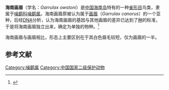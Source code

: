 {{speciesbox
| image = 
| status = 
| status_system = IUCN3.1
| status_ref = 
| genus = Garrulax
| species =owstoni 
| authority = Rothschild，1903
| synonyms = 
''Garrulax canorus owstoni''
}}
'''海南画眉'''（学名：''Garrulax owstoni''）是[[中国|中国]][[海南岛|海南岛]]特有的一种[[雀形目|雀形目]]鸟类，隶属于[[噪鹛科|噪鹛科]][[噪鹛属|噪鹛属]]。海南画眉原被认为属于[[画眉|画眉]]（''Garrulax canorus''）的一个亚种，后经[[DNA|DNA]]分析，认为海南画眉的基因与其他画眉的差异已达到了[[物种|种]]的标准，于是将海南画眉独立出来，确定为单独的物种。<ref>{{cite news |author1=不付 |title=海南画眉被确定为新物种 |url=http://www.greentimes.com/greentimepaper/html/2004-07/08/content_3063714.htm |accessdate=2021-03-24 |work=《中国绿色时报》 |date=2004年7月8日}}</ref>

海南画眉与画眉相比，形态上主要区别在于其白色眉毛较短，仅为画眉的一半。

==参考文献==
{{reflist}}

[[Category:噪鹛属|Category:噪鹛属]]
[[Category:中国国家二级保护动物|Category:中国国家二级保护动物]]